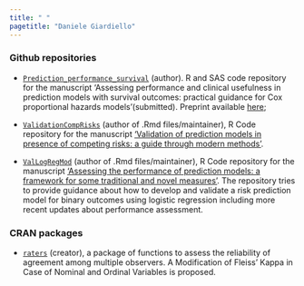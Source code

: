 ```yaml
---
title: " "
pagetitle: "Daniele Giardiello"
---
```


<link rel="stylesheet" href="styles.css" type="text/css">

<link rel="stylesheet" href="https://cdn.jsdelivr.net/gh/jpswalsh/academicons@1/css/academicons.min.css">


### Github repositories

- [`Prediction_performance_survival`](https://github.com/danielegiardiello/Prediction_performance_survival) (author). R and SAS code repository for the manuscript 'Assessing performance and clinical usefulness in prediction models with survival outcomes: practical guidance for Cox proportional hazards models'(submitted). Preprint available [here](https://www.medrxiv.org/content/10.1101/2022.03.17.22272411v1);  

- [`ValidationCompRisks`](https://github.com/survival-lumc/ValidationCompRisks) (author of .Rmd files/maintainer), R Code repository for the manuscript ['Validation of prediction models in presence of competing risks: a guide through modern methods'](https://www.bmj.com/content/377/bmj-2021-069249.abstract).  
- [`ValLogRegMod`](https://github.com/danielegiardiello/ValLogRegMod) (author of .Rmd files/maintainer), R Code repository for the manuscript ['Assessing the performance of prediction models: a framework for some traditional and novel measures'](https://pubmed.ncbi.nlm.nih.gov/20010215/). The repository tries to provide guidance about how to develop and validate a risk prediction model for binary outcomes using logistic regression including more recent updates about performance assessment.  

### CRAN packages
- [`raters`](https://cran.r-project.org/web/packages/raters/index.html) (creator), a package of functions to assess the reliability of agreement among multiple observers. A Modification of Fleiss' Kappa in Case of Nominal and Ordinal Variables is proposed.  

